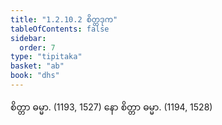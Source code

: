 ```yaml
---
title: "1.2.10.2 စိတ္တဒုက"
tableOfContents: false
sidebar:
  order: 7
type: "tipitaka"
basket: "ab"
book: "dhs"
---
```



<DynamicBreadcrumb />

<Division number="78" book="dhs">

<Paragraph number="188" book="dhs">
စိတ္တာ ဓမ္မာ. (<Emphasis>1193, 1527</Emphasis>)
</Paragraph>

<Paragraph number="189" book="dhs">
နော စိတ္တာ ဓမ္မာ. (<Emphasis>1194, 1528</Emphasis>)
</Paragraph>
</Division>